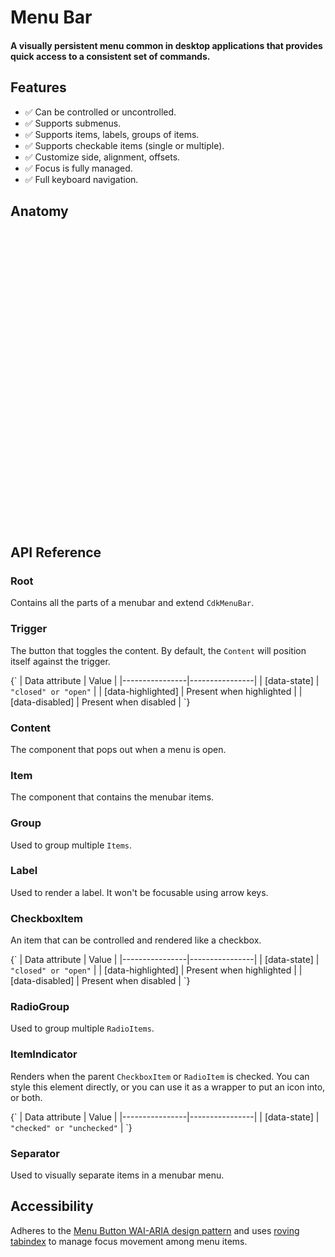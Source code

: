 
<Meta title="Primitives/Menubar" />

# Menu Bar

#### A visually persistent menu common in desktop applications that provides quick access to a consistent set of commands.

<Canvas sourceState="hidden" of={MenubarStories.Default} />

## Features

- ✅ Can be controlled or uncontrolled.
- ✅ Supports submenus.
- ✅ Supports items, labels, groups of items.
- ✅ Supports checkable items (single or multiple).
- ✅ Customize side, alignment, offsets.
- ✅ Focus is fully managed.
- ✅ Full keyboard navigation.

## Anatomy

```html
<div rdxMenuBarRoot>
    <div
        rdxMenuBarItem
        rdxMenuBarTrigger
        [menuTriggerFor]="file"
    >
        File
    </div>
</div>

<ng-template #file>
    <div rdxMenuBarContent>
        <div rdxMenuBarItem>New Tab</div>
        <div rdxMenubarSeparator></div>
        <div rdxMenuBarItem rdxMenuBarTrigger [menuTriggerFor]="share">
            Share
        </div>
        <div rdxMenubarSeparator></div>
        <div rdxMenuBarItem>Print…</div>
    </div>
</ng-template>

<ng-template #share>
    <div rdxMenuBarContent>
        <div rdxMenuBarItem>Undo</div>
        <div rdxMenuBarItem>Redo</div>
        <div rdxMenubarSeparator></div>
        <div rdxMenuBarItem>Cut</div>
        <div rdxMenuBarItem>Copy</div>
        <div rdxMenuBarItem>Paste</div>
    </div>
</ng-template>
```

## API Reference

### Root
Contains all the parts of a menubar and extend `CdkMenuBar`.


### Trigger
The button that toggles the content. By default, the `Content` will position itself against the trigger.

<ArgTypes of={RdxMenuTriggerDirective}/>

<Markdown>
    {`
| Data attribute | Value          |
|----------------|----------------|
| [data-state]   | <code>"closed" or "open"</code> |
| [data-highlighted]   | Present when highlighted |
| [data-disabled]   | Present when disabled |
`}
</Markdown>

### Content
The component that pops out when a menu is open.

### Item
The component that contains the menubar items.

### Group
Used to group multiple `Items`.

### Label
Used to render a label. It won't be focusable using arrow keys.

### CheckboxItem
An item that can be controlled and rendered like a checkbox.

<Markdown>
    {`
| Data attribute | Value          |
|----------------|----------------|
| [data-state]   | <code>"closed" or "open"</code> |
| [data-highlighted]   | Present when highlighted |
| [data-disabled]   | Present when disabled |
`}
</Markdown>


### RadioGroup
Used to group multiple `RadioItems`.

### ItemIndicator
Renders when the parent `CheckboxItem` or `RadioItem` is checked.
You can style this element directly, or you can use it as a wrapper to put an icon into, or both.

<Markdown>
    {`
| Data attribute | Value          |
|----------------|----------------|
| [data-state]   | <code>"checked" or "unchecked"</code> |
`}
</Markdown>

### Separator
Used to visually separate items in a menubar menu.


## Accessibility
Adheres to the [Menu Button WAI-ARIA design pattern](https://www.w3.org/WAI/ARIA/apg/patterns/menu-button/) and uses [roving tabindex](https://www.w3.org/WAI/ARIA/apg/practices/keyboard-interface/#kbd_roving_tabindex)
to manage focus movement among menu items.

